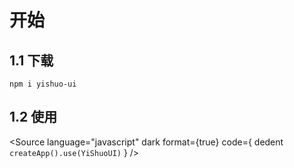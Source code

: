 
<Meta title="UI组件/开始" />

# 开始

## 1.1 下载
`npm i yishuo-ui`

## 1.2 使用
<Source
language="javascript"
dark
format={true}
code={
    dedent `
    createApp().use(YiShuoUI)
    `
}
 />